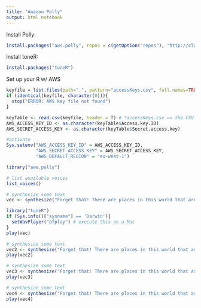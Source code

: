 ```yaml
---
title: "Amazon Polly"
output: html_notebook
---
```


Install Polly: 
```r
install.packages("aws.polly", repos = c(getOption("repos"), "http://cloudyr.github.io/drat"))
```

Install tuneR:
```r
install.packages("tuneR") 
```

Set up your R w/ AWS
```r
keyfile = list.files(path=".", pattern="accessKeys.csv", full.names=TRUE)
if (identical(keyfile, character(0))){
  stop("ERROR: AWS key file not found")
} 

keyTable <- read.csv(keyfile, header = T) # *accessKeys.csv == the CSV downloaded from AWS containing your Access & Secret keys
AWS_ACCESS_KEY_ID <- as.character(keyTable$Access.key.ID)
AWS_SECRET_ACCESS_KEY <- as.character(keyTable$Secret.access.key)

#activate
Sys.setenv("AWS_ACCESS_KEY_ID" = AWS_ACCESS_KEY_ID,
           "AWS_SECRET_ACCESS_KEY" = AWS_SECRET_ACCESS_KEY,
           "AWS_DEFAULT_REGION" = "eu-west-1") 
```

```r
library("aws.polly")

# list available voices
list_voices()
```

```r
# synthesize some text
vec <- synthesize("Forget that! There are places in this world that aren't made out of stone. That there's something inside -that they can't get to, that they can't touch! That's yours.", voice = "Joey")
```

```r
library("tuneR")
if (Sys.info()["sysname"] == 'Darwin'){
  setWavPlayer("afplay") # execute this on a Mac
}
play(vec)
```

```r
# synthesize some text
vec2 <- synthesize("Forget that! There are places in this world that aren't made out of stone. That there's something inside -that they can't get to, that they can't touch! That's yours.", voice = "Ivy")
play(vec2)
```

```r
# synthesize some text
vec3 <- synthesize("Forget that! There are places in this world that aren't made out of stone.", voice = "Matthew")
play(vec3)
```

```r
# synthesize some text
vec4 <- synthesize("Forget that! There are places in this world that aren't made out of stone. ", voice = "Salli")
play(vec4)
```



